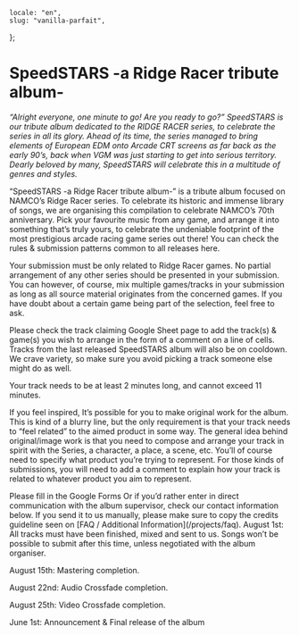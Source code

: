     locale: "en",
    slug: "vanilla-parfait",
};

# SpeedSTARS -a Ridge Racer tribute album-

_“Alright everyone, one minute to go! Are you ready to go?” SpeedSTARS is our tribute album dedicated to the RIDGE RACER series, to celebrate the series in all its glory. Ahead of its time, the series managed to bring elements of European EDM onto Arcade CRT screens as far back as the early 90’s, back when VGM was just starting to get into serious territory. Dearly beloved by many, SpeedSTARS will celebrate this in a multitude of genres and styles._

<WrappableParagraph title="Presentation">
    “SpeedSTARS -a Ridge Racer tribute album-” is a tribute album focused on
    NAMCO’s Ridge Racer series. To celebrate its historic and immense library of
    songs, we are organising this compilation to celebrate NAMCO’s 70th
    anniversary. Pick your favourite music from any game, and arrange it into
    something that’s truly yours, to celebrate the undeniable footprint of the
    most prestigious arcade racing game series out there!
</WrappableParagraph>

<WrappableParagraph title="General KodamaSounds Specific Rules">
    <CtaButton link="/projects/faq" icon="book">
        <span>
            You can check the rules & submission patterns common to all releases
            here.
        </span>
    </CtaButton>
</WrappableParagraph>

<WrappableParagraph title="SpeedSTARS Specific Music Rules">

Your submission must be only related to Ridge Racer games. No partial arrangement of any other series should be presented in your submission. You can however, of course, mix multiple games/tracks in your submission as long as all source material originates from the concerned games. If you have doubt about a certain game being part of the selection, feel free to ask.

Please check the track claiming Google Sheet page to add the track(s) & game(s) you wish to arrange in the form of a comment on a line of cells. Tracks from the last released SpeedSTARS album will also be on cooldown. We crave variety, so make sure you avoid picking a track someone else might do as well.

Your track needs to be at least 2 minutes long, and cannot exceed 11 minutes.

If you feel inspired, It’s possible for you to make original work for the album. This is kind of a blurry line, but the only requirement is that your track needs to “feel related” to the aimed product in some way. The general idea behind original/image work is that you need to compose and arrange your track in spirit with the Series, a character, a place, a scene, etc. You’ll of course need to specify what product you’re trying to represent. For those kinds of submissions, you will need to add a comment to explain how your track is related to whatever product you aim to represent.

</WrappableParagraph>

<WrappableParagraph title="Track Submission">

<CtaButton link='https://forms.gle/UBEAi14xdqUcEswY9' icon='envelope'>
	<span>Please fill in the Google Forms</span>
</CtaButton>
Or if you’d rather enter in direct communication with the album supervisor, check our contact information below. If you send it to us manually, please make sure to copy the credits guideline seen on [FAQ / Additional Information](/projects/faq).
</WrappableParagraph>

<WrappableParagraph title="Deadlines">
August 1st: All tracks must have been finished, mixed and sent to us. Songs won’t be possible to submit after this time, unless negotiated with the album organiser.

August 15th: Mastering completion.

August 22nd: Audio Crossfade completion.

August 25th: Video Crossfade completion.

June 1st: Announcement & Final release of the album

</WrappableParagraph>
